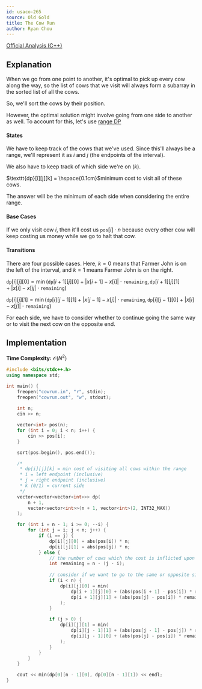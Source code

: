 ```yaml
---
id: usaco-265
source: Old Gold
title: The Cow Run
author: Ryan Chou
---
```

 
[Official Analysis (C++)](http://www.usaco.org/current/data/sol_cowrun_mar13.html)

## Explanation

When we go from one point to another, it's optimal to pick up every cow along the way, so the list of cows that we visit will always form a subarray in the sorted list of all the cows.

So, we'll sort the cows by their position.

However, the optimal solution might involve going from one side to another as well. To account for this, let's use [range DP](https://usaco.guide/gold/dp-ranges)

#### States

We have to keep track of the cows that we've used. Since this'll always be a range, we'll represent it as $i$ and $j$ (the endpoints of the interval).

We also have to keep track of which side we're on ($k$).

$\texttt{dp}[i][j][k] = \hspace{0.1cm}$minimum cost to visit all of these cows. 

The answer will be the minimum of each side when considering the entire range.

#### Base Cases

If we only visit cow $i$, then it'll cost us $\texttt{pos}[i] \cdot n$ because every other cow will keep costing us money while we go to halt that cow.

#### Transitions

There are four possible cases. Here, $k=0$ means that Farmer John is on the left of the interval, and $k=1$ means Farmer John is on the right.

$\texttt{dp}[i][j][0] = \min(\texttt{dp}[i + 1][j][0] + |x[i + 1] - x[i]| \cdot \texttt{remaining}, \texttt{dp}[i + 1][j][1] + |x[i] - x[ij| \cdot \texttt{remaining})$

$\texttt{dp}[i][j][1] = \min(\texttt{dp}[i][j - 1][1] + |x[j - 1] - x[j]| \cdot \texttt{remaining}, \texttt{dp}[i][j - 1][0] + |x[i] - x[j]| \cdot \texttt{remaining})$

For each side, we have to consider whether to continue going the same way or to visit the next cow on the opposite end.

## Implementation

**Time Complexity:** $\mathcal{O}(N^2)$

<LanguageSection>
<CPPSection>

```cpp
#include <bits/stdc++.h>
using namespace std;

int main() {
	freopen("cowrun.in", "r", stdin);
	freopen("cowrun.out", "w", stdout);
	
	int n;
	cin >> n;

	vector<int> pos(n);
	for (int i = 0; i < n; i++) {
		cin >> pos[i];
	}

	sort(pos.begin(), pos.end());

	/*
	 * dp[i][j][k] = min cost of visiting all cows within the range
	 * i = left endpoint (inclusive)
	 * j = right endpoint (inclusive)
	 * k (0/1) = current side
	 */
	vector<vector<vector<int>>> dp(
		n + 1,
		vector<vector<int>>(n + 1, vector<int>(2, INT32_MAX))
	);

	for (int i = n - 1; i >= 0; --i) {
		for (int j = i; j < n; j++) {
			if (i == j) {
				dp[i][j][0] = abs(pos[i]) * n;
				dp[i][j][1] = abs(pos[j]) * n;
			} else {
				// the number of cows which the cost is inflicted upon
				int remaining = n - (j - i);
				
				// consider if we want to go to the same or opposite side
				if (i < n) {
					dp[i][j][0] = min(
						dp[i + 1][j][0] + (abs(pos[i + 1] - pos[i]) * remaining),
						dp[i + 1][j][1] + (abs(pos[j] - pos[i]) * remaining)
					);
				}

				if (j > 0) {
					dp[i][j][1] = min(
						dp[i][j - 1][1] + (abs(pos[j - 1] - pos[j]) * remaining),
						dp[i][j - 1][0] + (abs(pos[j] - pos[i]) * remaining)
					);
				}
			}
		}
	}

	cout << min(dp[0][n - 1][0], dp[0][n - 1][1]) << endl;
}
```

</CPPSection>
</LanguageSection>
